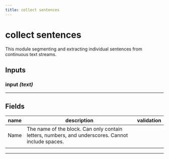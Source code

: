 ```yaml
---
title: collect sentences
---
```


# collect sentences
This module segmenting and extracting individual sentences from continuous text streams.

## Inputs
### input _(text)_
---
## Fields
| name | description | validation |
|------|-------------|------------|
| Name | The name of the block. Can only contain letters, numbers, and underscores. Cannot include spaces. || 
 | |

---
    